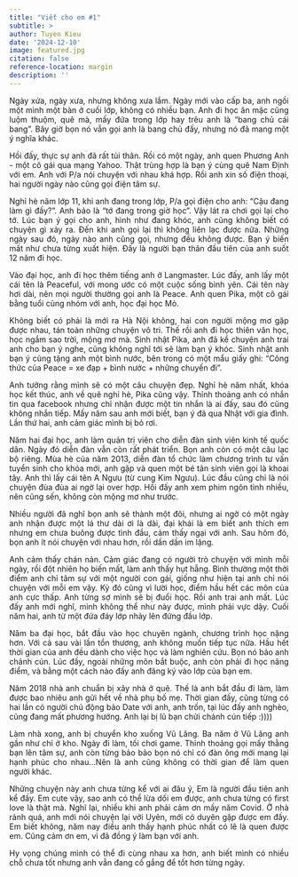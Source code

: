 ```yaml
---
title: "Viết cho em #1"
subtitle: >
author: Tuyen Kieu
date: '2024-12-10'
image: featured.jpg
citation: false
reference-location: margin
description: ''
---
```


<p style="text-align:justify">Ngày xửa, ngày xưa, nhưng không xưa lắm. Ngày mới vào cấp ba, anh ngồi một mình một bàn ở cuối lớp, không có nhiều bạn. Anh đi học ăn mặc cũng luộm thuộm, quê mà, mấy đứa trong lớp hay trêu anh là "bang chủ cái bang". Bây giờ bọn nó vẫn gọi anh là bang chủ đấy, nhưng nó đã mang một ý nghĩa khác.</p>

<p style="text-align:justify">Hồi đấy, thực sự anh đã rất tủi thân. Rồi có một ngày, anh quen Phương Anh - một cô gái qua mạng Yahoo. Thật trùng hợp là bạn ý cùng quê Nam Định với em. Anh với P/a nói chuyện với nhau khá hợp. Rồi anh xin số điện thoại, hai người ngày nào cũng gọi điện tâm sự.</p>

<p style="text-align:justify">Nghỉ hè năm lớp 11, khi anh đang trong lớp, P/a gọi điện cho anh: "Cậu đang làm gì đấy?". Anh bảo là "tớ đang trong giờ học". Vậy lát ra chơi gọi lại cho tớ. Lúc bạn ý gọi cho anh, hình như đang khóc, anh cũng không biết có chuyện gì xảy ra. Đến khi anh gọi lại thì không liên lạc được nữa. Những ngày sau đó, ngày nào anh cũng gọi, nhưng đều không được. Bạn ý biến mất như chưa từng xuất hiện. Đấy là người bạn thân đầu tiên của anh suốt 12 năm đi học.</p>

<p style="text-align:justify">Vào đại học, anh đi học thêm tiếng anh ở Langmaster. Lúc đấy, anh lấy một cái tên là Peaceful, với mong ước có một cuộc sống bình yên. Cái tên này hơi dài, nên mọi người thường gọi anh là Peace. Anh quen Pika, một cô gái bằng tuổi cùng nhóm với anh, học đại học Mỏ.</p>

<p style="text-align:justify">Không biết có phải là mới ra Hà Nội không, hai con người mộng mơ gặp được nhau, tán toàn những chuyện vô tri. Thế rồi anh đi học thiên văn học, học ngắm sao trời, mộng mơ mà. Sinh nhật Pika, anh đã kể chuyện anh trai anh cho bạn ý nghe, cũng không nghĩ tới sẽ làm bạn ý khóc. Sinh nhật anh bạn ý cũng tặng anh một bình nước, bên trong có một mẩu giấy ghi: "Công thức của Peace = xe đạp + bình nước + những chuyến đi".</p>

<p style="text-align:justify">Anh tưởng rằng mình sẽ có một câu chuyện đẹp. Nghỉ hè năm nhất, khóa học kết thúc, anh về quê nghỉ hè, Pika cũng vậy. Thỉnh thoảng anh có nhắn tin qua facebook nhưng chỉ nhận được một tin nhắn là ai đấy, sau đó cũng không nhắn tiếp. Mấy năm sau anh mới biết, bạn ý đã qua Nhật với gia đình. Lần thứ hai, anh cảm giác mình bị bỏ rơi.</p>

<p style="text-align:justify">Năm hai đại học, anh làm quản trị viên cho diễn đàn sinh viên kinh tế quốc dân. Ngày đó diễn đàn vẫn còn rất phát triển. Bọn anh còn có một câu lạc bộ riêng. Mùa hè của năm 2013, diễn đàn tổ chức làm chương trình tư vấn tuyển sinh cho khóa mới, anh gặp và quen một bé tân sinh viên gọi là khoai tây. Anh thì lấy cái tên A Ngưu (từ cung Kim Ngưu). Lúc đầu cũng chỉ là nói chuyện đùa đùa ai ngờ lại over hợp. Hồi đấy anh xem phim ngôn tình nhiều, nên cũng sến, không còn mộng mơ như trước.</p>

<p style="text-align:justify">Nhiều người đã nghĩ bọn anh sẽ thành một đôi, nhưng ai ngờ có một ngày anh nhận được một lá thư dài ơi là dài, đại khái là em biết anh thích em nhưng em chưa buông được tình đầu, cảm thấy ngại với anh. Sau hôm đó, bọn anh ít nói chuyện với nhau hơn, rồi dần dần im lặng.</p> 

<p style="text-align:justify">Anh cảm thấy chán nản. Cảm giác đang có người trò chuyện với mình mỗi ngày, rồi đột nhiên họ biến mất, làm anh thấy hụt hẫng. Bình thường một thời điểm anh chỉ tâm sự với một người con gái, giống như hiện tại anh chỉ nói chuyện với mỗi em vậy. Kỳ đó cũng vì lười học, điểm hầu hết các môn của anh cực thấp. Anh từng sợ mình sẽ bị đuổi học. Rồi anh trai anh mất. Lúc đấy anh mới nghĩ, mình không thể như này được, mình phải vực dậy. Cuối năm hai, anh từ một đứa đáy lớp nhảy lên đứng đầu lớp.</p>

<p style="text-align:justify">Năm ba đại học, bắt đầu vào học chuyên ngành, chương trình học nặng hơn. Với cả sau vài lần tổn thương, anh không muốn tiếp tục nữa. Hầu hết thời gian của anh đều dành cho việc học và làm nghiên cứu. Bọn nó bảo anh chảnh cún. Lúc đấy, ngoài những môn bắt buộc, anh còn phải đi học nâng điểm, và bằng một cách nào đấy anh đăng ký vào lớp của bạn em.</p>

<p style="text-align:justify">Năm 2018 nhà anh chuẩn bị xây nhà ở quê. Thế là anh bắt đầu đi làm, làm được bao nhiêu anh gửi hết về nhà phụ bố mẹ. Thời gian đấy, cũng từng có hai lần có người chủ động bảo Date với anh, anh trốn, tại lúc đấy anh nghèo, cũng đang mất phương hướng. Anh lại bị lũ bạn chửi chảnh cún tiếp :))))</p>

<p style="text-align:justify">Làm nhà xong, anh bị chuyển kho xuống Vũ Lăng. Ba năm ở Vũ Lăng anh gần như chỉ ở kho. Ngày đi làm, tối chơi game. Thỉnh thoảng gọi mấy thằng bạn lên tâm sự, anh còn từng bảo bảo bọn nó chỉ có đàn ông mới mang lại hạnh phúc cho nhau...Nên là anh cũng không có thời gian để làm quen người khác.</p> 

<p style="text-align:justify">Những chuyện này anh chưa từng kể với ai đâu ý, Em là người đầu tiên anh kể đấy. Em cute vậy, sao anh có thể lừa dối em được, anh chưa từng có first love là thật mà. Nghĩ lại, nhiều khi anh phải cảm ơn mấy năm Covid. Ở nhà rảnh quá, anh mới nói chuyện lại với Uyên, mới có duyên gặp được em đấy. Em biết không, năm nay điều anh thấy hạnh phúc nhất có lẽ là quen được em. Cũng cảm ơn em, vì đã đồng ý làm bạn với anh.</p>

<p style="text-align:justify">Hy vọng chúng mình có thể đi cùng nhau xa hơn, anh biết mình có nhiều chỗ chưa tốt nhưng anh vẫn đang cố gắng để tốt hơn từng ngày.</p>